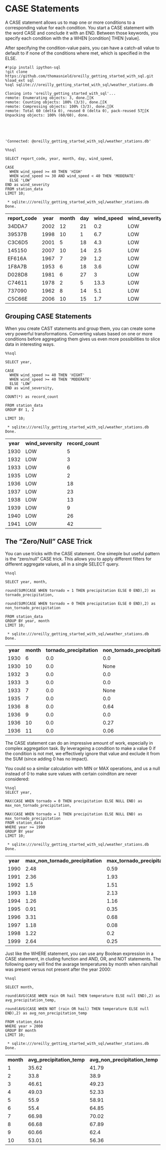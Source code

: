 # CASE Statements

A CASE statement allows us to map one or more conditions to a corresponding value for each condition. You start a CASE statement with the word CASE and conclude it with an END. Between those keywords, you specify each condition with the a WHEN [condition] THEN [value].

After specifying the condition-value pairs, you can have a catch-all value to default to if none of the conditions where met, which is specified in the ELSE.


```
#!pip install ipython-sql
!git clone https://github.com/thomasnield/oreilly_getting_started_with_sql.git
%load_ext sql
%sql sqlite:///oreilly_getting_started_with_sql/weather_stations.db
```

    Cloning into 'oreilly_getting_started_with_sql'...
    remote: Enumerating objects: 3, done.[K
    remote: Counting objects: 100% (3/3), done.[K
    remote: Compressing objects: 100% (3/3), done.[K
    remote: Total 60 (delta 0), reused 0 (delta 0), pack-reused 57[K
    Unpacking objects: 100% (60/60), done.





    'Connected: @oreilly_getting_started_with_sql/weather_stations.db'




```
%%sql

SELECT report_code, year, month, day, wind_speed,

CASE
  WHEN wind_speed >= 40 THEN 'HIGH'
  WHEN wind_speed >= 30 AND wind_speed < 40 THEN 'MODERATE'
  ELSE 'LOW'
END as wind_severity
FROM station_data
LIMIT 10;
```

     * sqlite:///oreilly_getting_started_with_sql/weather_stations.db
    Done.





<table>
    <tr>
        <th>report_code</th>
        <th>year</th>
        <th>month</th>
        <th>day</th>
        <th>wind_speed</th>
        <th>wind_severity</th>
    </tr>
    <tr>
        <td>34DDA7</td>
        <td>2002</td>
        <td>12</td>
        <td>21</td>
        <td>0.2</td>
        <td>LOW</td>
    </tr>
    <tr>
        <td>39537B</td>
        <td>1998</td>
        <td>10</td>
        <td>1</td>
        <td>6.7</td>
        <td>LOW</td>
    </tr>
    <tr>
        <td>C3C6D5</td>
        <td>2001</td>
        <td>5</td>
        <td>18</td>
        <td>4.3</td>
        <td>LOW</td>
    </tr>
    <tr>
        <td>145150</td>
        <td>2007</td>
        <td>10</td>
        <td>14</td>
        <td>2.5</td>
        <td>LOW</td>
    </tr>
    <tr>
        <td>EF616A</td>
        <td>1967</td>
        <td>7</td>
        <td>29</td>
        <td>1.2</td>
        <td>LOW</td>
    </tr>
    <tr>
        <td>1F8A7B</td>
        <td>1953</td>
        <td>6</td>
        <td>18</td>
        <td>3.6</td>
        <td>LOW</td>
    </tr>
    <tr>
        <td>D028D8</td>
        <td>1981</td>
        <td>6</td>
        <td>27</td>
        <td>3</td>
        <td>LOW</td>
    </tr>
    <tr>
        <td>C74611</td>
        <td>1978</td>
        <td>2</td>
        <td>5</td>
        <td>13.3</td>
        <td>LOW</td>
    </tr>
    <tr>
        <td>737090</td>
        <td>1962</td>
        <td>8</td>
        <td>14</td>
        <td>5.1</td>
        <td>LOW</td>
    </tr>
    <tr>
        <td>C5C66E</td>
        <td>2006</td>
        <td>10</td>
        <td>15</td>
        <td>1.7</td>
        <td>LOW</td>
    </tr>
</table>



## Grouping CASE Statements

When you create CAST statements and group them, you can create some very powerful transformations. Converting values based on one or more conditions before aggregating them gives us even more possibilities to slice data in interesting ways. 


```
%%sql

SELECT year,

CASE
  WHEN wind_speed >= 40 THEN 'HIGHT'
  WHEN wind_speed >= 40 THEN 'MODERATE'
  ELSE 'LOW'
END as wind_seversity,

COUNT(*) as record_count

FROM station_data
GROUP BY 1, 2

LIMIT 10;
```

     * sqlite:///oreilly_getting_started_with_sql/weather_stations.db
    Done.





<table>
    <tr>
        <th>year</th>
        <th>wind_seversity</th>
        <th>record_count</th>
    </tr>
    <tr>
        <td>1930</td>
        <td>LOW</td>
        <td>5</td>
    </tr>
    <tr>
        <td>1932</td>
        <td>LOW</td>
        <td>3</td>
    </tr>
    <tr>
        <td>1933</td>
        <td>LOW</td>
        <td>6</td>
    </tr>
    <tr>
        <td>1935</td>
        <td>LOW</td>
        <td>2</td>
    </tr>
    <tr>
        <td>1936</td>
        <td>LOW</td>
        <td>18</td>
    </tr>
    <tr>
        <td>1937</td>
        <td>LOW</td>
        <td>23</td>
    </tr>
    <tr>
        <td>1938</td>
        <td>LOW</td>
        <td>13</td>
    </tr>
    <tr>
        <td>1939</td>
        <td>LOW</td>
        <td>9</td>
    </tr>
    <tr>
        <td>1940</td>
        <td>LOW</td>
        <td>26</td>
    </tr>
    <tr>
        <td>1941</td>
        <td>LOW</td>
        <td>42</td>
    </tr>
</table>



## The "Zero/Null" CASE Trick

You can use tricks with the CASE statement. One simeple but useful pattern is the "zero/null" CASE trick. This allows you to apply different filters for different aggregate values, all in a single SELECT query.


```
%%sql

SELECT year, month,

round(SUM(CASE WHEN tornado = 1 THEN precipitation ELSE 0 END),2) as tornado_precipitation,

round(SUM(CASE WHEN tornado = 0 THEN precipitation ELSE 0 END),2) as non_tornado_precipitation

FROM station_data
GROUP BY year, month
LIMIT 10;
```

     * sqlite:///oreilly_getting_started_with_sql/weather_stations.db
    Done.





<table>
    <tr>
        <th>year</th>
        <th>month</th>
        <th>tornado_precipitation</th>
        <th>non_tornado_precipitation</th>
    </tr>
    <tr>
        <td>1930</td>
        <td>6</td>
        <td>0.0</td>
        <td>0.0</td>
    </tr>
    <tr>
        <td>1930</td>
        <td>10</td>
        <td>0.0</td>
        <td>None</td>
    </tr>
    <tr>
        <td>1932</td>
        <td>3</td>
        <td>0.0</td>
        <td>0.0</td>
    </tr>
    <tr>
        <td>1933</td>
        <td>3</td>
        <td>0.0</td>
        <td>0.0</td>
    </tr>
    <tr>
        <td>1933</td>
        <td>7</td>
        <td>0.0</td>
        <td>None</td>
    </tr>
    <tr>
        <td>1935</td>
        <td>7</td>
        <td>0.0</td>
        <td>0.0</td>
    </tr>
    <tr>
        <td>1936</td>
        <td>8</td>
        <td>0.0</td>
        <td>0.64</td>
    </tr>
    <tr>
        <td>1936</td>
        <td>9</td>
        <td>0.0</td>
        <td>0.0</td>
    </tr>
    <tr>
        <td>1936</td>
        <td>10</td>
        <td>0.0</td>
        <td>0.27</td>
    </tr>
    <tr>
        <td>1936</td>
        <td>11</td>
        <td>0.0</td>
        <td>0.06</td>
    </tr>
</table>



The CASE statement can do an impressive amount of work, especially in complex aggregation task. By leverageing a condition to make a value 0 if the condition is not met, we effectively ignore that value and exclude it from the SUM (since adding 0 has no impact).

You could so a similar calculation with MIN or MAX operations, and us a null instead of 0 to make sure values with certain coinditon are never considered:


```
%%sql
SELECT year,

MAX(CASE WHEN tornado = 0 THEN precipitation ELSE NULL END) as max_non_tornado_precipitation,

MAX(CASE WHEN tornado = 1 THEN precipitation ELSE NULL END) as max_tornado_precipitation
FROM station_data
WHERE year >= 1990
GROUP BY year
LIMIT 10;
```

     * sqlite:///oreilly_getting_started_with_sql/weather_stations.db
    Done.





<table>
    <tr>
        <th>year</th>
        <th>max_non_tornado_precipitation</th>
        <th>max_tornado_precipitation</th>
    </tr>
    <tr>
        <td>1990</td>
        <td>2.48</td>
        <td>0.59</td>
    </tr>
    <tr>
        <td>1991</td>
        <td>2.36</td>
        <td>1.93</td>
    </tr>
    <tr>
        <td>1992</td>
        <td>1.5</td>
        <td>1.51</td>
    </tr>
    <tr>
        <td>1993</td>
        <td>1.18</td>
        <td>2.13</td>
    </tr>
    <tr>
        <td>1994</td>
        <td>1.26</td>
        <td>1.16</td>
    </tr>
    <tr>
        <td>1995</td>
        <td>0.91</td>
        <td>0.35</td>
    </tr>
    <tr>
        <td>1996</td>
        <td>3.31</td>
        <td>0.68</td>
    </tr>
    <tr>
        <td>1997</td>
        <td>1.18</td>
        <td>0.08</td>
    </tr>
    <tr>
        <td>1998</td>
        <td>1.22</td>
        <td>0.2</td>
    </tr>
    <tr>
        <td>1999</td>
        <td>2.64</td>
        <td>0.25</td>
    </tr>
</table>



Just like the WHERE statement, you can use any Boolean expression in a CASE statement, in cluding function and AND, OR, and NOT statements. The following query will find the avarage temperatures by month when rain/hail was present versus not present after the year 2000:


```
%%sql

SELECT month, 

round(AVG(CASE WHEN rain OR hail THEN temperature ELSE null END),2) as avg_precipitation_temp,

round(AVG(CASE WHEN NOT (rain OR hail) THEN temperature ELSE null END),2) as avg_non_precipitation_temp

FROM station_data
WHERE year > 2000
GROUP BY month
LIMIT 10;
```

     * sqlite:///oreilly_getting_started_with_sql/weather_stations.db
    Done.





<table>
    <tr>
        <th>month</th>
        <th>avg_precipitation_temp</th>
        <th>avg_non_precipitation_temp</th>
    </tr>
    <tr>
        <td>1</td>
        <td>35.62</td>
        <td>41.79</td>
    </tr>
    <tr>
        <td>2</td>
        <td>33.8</td>
        <td>38.9</td>
    </tr>
    <tr>
        <td>3</td>
        <td>46.61</td>
        <td>49.23</td>
    </tr>
    <tr>
        <td>4</td>
        <td>49.03</td>
        <td>52.33</td>
    </tr>
    <tr>
        <td>5</td>
        <td>55.9</td>
        <td>58.91</td>
    </tr>
    <tr>
        <td>6</td>
        <td>55.4</td>
        <td>64.85</td>
    </tr>
    <tr>
        <td>7</td>
        <td>66.98</td>
        <td>70.02</td>
    </tr>
    <tr>
        <td>8</td>
        <td>66.68</td>
        <td>67.89</td>
    </tr>
    <tr>
        <td>9</td>
        <td>60.66</td>
        <td>62.4</td>
    </tr>
    <tr>
        <td>10</td>
        <td>53.01</td>
        <td>56.36</td>
    </tr>
</table>




```

```
